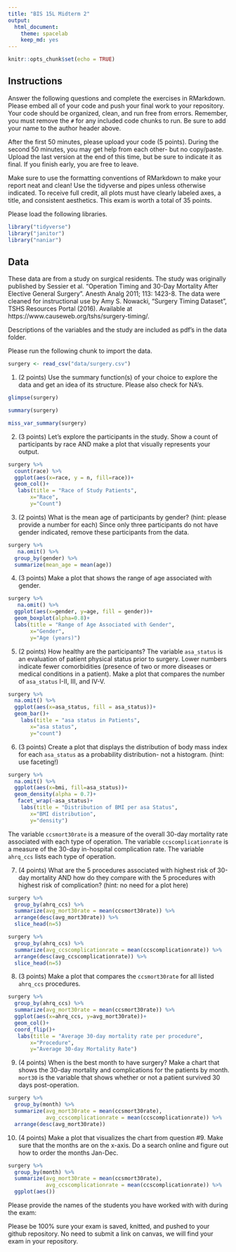 ```yaml
---
title: "BIS 15L Midterm 2"
output:
  html_document: 
    theme: spacelab
    keep_md: yes
---
```


```r
knitr::opts_chunk$set(echo = TRUE)
```

## Instructions
Answer the following questions and complete the exercises in RMarkdown. Please embed all of your code and push your final work to your repository. Your code should be organized, clean, and run free from errors. Remember, you must remove the `#` for any included code chunks to run. Be sure to add your name to the author header above.  

After the first 50 minutes, please upload your code (5 points). During the second 50 minutes, you may get help from each other- but no copy/paste. Upload the last version at the end of this time, but be sure to indicate it as final. If you finish early, you are free to leave.

Make sure to use the formatting conventions of RMarkdown to make your report neat and clean! Use the tidyverse and pipes unless otherwise indicated. To receive full credit, all plots must have clearly labeled axes, a title, and consistent aesthetics. This exam is worth a total of 35 points. 

Please load the following libraries.
```r
library("tidyverse")
library("janitor")
library("naniar")
```

## Data
These data are from a study on surgical residents. The study was originally published by Sessier et al. “Operation Timing and 30-Day Mortality After Elective General Surgery”. Anesth Analg 2011; 113: 1423-8. The data were cleaned for instructional use by Amy S. Nowacki, “Surgery Timing Dataset”, TSHS Resources Portal (2016). Available at https://www.causeweb.org/tshs/surgery-timing/.

Descriptions of the variables and the study are included as pdf's in the data folder.  

Please run the following chunk to import the data.
```r
surgery <- read_csv("data/surgery.csv")
```

1. (2 points) Use the summary function(s) of your choice to explore the data and get an idea of its structure. Please also check for NA's.

```r
glimpse(surgery)
```

```r
summary(surgery)
```
```r
miss_var_summary(surgery)
```


2. (3 points) Let's explore the participants in the study. Show a count of participants by race AND make a plot that visually represents your output.
```r
surgery %>% 
  count(race) %>% 
  ggplot(aes(x=race, y = n, fill=race))+ 
  geom_col()+
   labs(title = "Race of Study Patients", 
       x="Race",
       y="Count")
```

3. (2 points) What is the mean age of participants by gender? (hint: please provide a number for each) Since only three participants do not have gender indicated, remove these participants from the data.
```r
surgery %>% 
   na.omit() %>% 
  group_by(gender) %>% 
  summarize(mean_age = mean(age))
```

4. (3 points) Make a plot that shows the range of age associated with gender.
```r
surgery %>% 
   na.omit() %>% 
  ggplot(aes(x=gender, y=age, fill = gender))+
  geom_boxplot(alpha=0.8)+
  labs(title = "Range of Age Associated with Gender", 
       x="Gender",
       y="Age (years)")
```

5. (2 points) How healthy are the participants? The variable `asa_status` is an evaluation of patient physical status prior to surgery. Lower numbers indicate fewer comorbidities (presence of two or more diseases or medical conditions in a patient). Make a plot that compares the number of `asa_status` I-II, III, and IV-V.
```r
surgery %>% 
  na.omit() %>% 
  ggplot(aes(x=asa_status, fill = asa_status))+
  geom_bar()+
    labs(title = "asa status in Patients", 
       x="asa status",
       y="count")
```

6. (3 points) Create a plot that displays the distribution of body mass index for each `asa_status` as a probability distribution- not a histogram. (hint: use faceting!)
```r
surgery %>% 
  na.omit() %>% 
  ggplot(aes(x=bmi, fill=asa_status))+
  geom_density(alpha = 0.7)+
   facet_wrap(~asa_status)+
    labs(title = "Distribution of BMI per asa Status", 
       x="BMI distribution",
       y="density")
```

The variable `ccsmort30rate` is a measure of the overall 30-day mortality rate associated with each type of operation. The variable `ccscomplicationrate` is a measure of the 30-day in-hospital complication rate. The variable `ahrq_ccs` lists each type of operation.  

7. (4 points) What are the 5 procedures associated with highest risk of 30-day mortality AND how do they compare with the 5 procedures with highest risk of complication? (hint: no need for a plot here)
```r
surgery %>% 
  group_by(ahrq_ccs) %>% 
  summarize(avg_mort30rate = mean(ccsmort30rate)) %>% 
  arrange(desc(avg_mort30rate)) %>% 
  slice_head(n=5)
```
```r
surgery %>% 
  group_by(ahrq_ccs) %>% 
  summarize(avg_ccscomplicationrate = mean(ccscomplicationrate)) %>% 
  arrange(desc(avg_ccscomplicationrate)) %>% 
  slice_head(n=5)
```

8. (3 points) Make a plot that compares the `ccsmort30rate` for all listed `ahrq_ccs` procedures.
```r
surgery %>% 
  group_by(ahrq_ccs) %>% 
  summarize(avg_mort30rate = mean(ccsmort30rate)) %>% 
  ggplot(aes(x=ahrq_ccs, y=avg_mort30rate))+ 
  geom_col()+ 
  coord_flip()+
   labs(title = "Average 30-day mortality rate per procedure", 
       x="Procedure",
       y="Average 30-day Mortality Rate")
```

9. (4 points) When is the best month to have surgery? Make a chart that shows the 30-day mortality and complications for the patients by month. `mort30` is the variable that shows whether or not a patient survived 30 days post-operation.
```r
surgery %>% 
  group_by(month) %>% 
  summarize(avg_mort30rate = mean(ccsmort30rate),
            avg_ccscomplicationrate = mean(ccscomplicationrate)) %>% 
  arrange(desc(avg_mort30rate))
```

10. (4 points) Make a plot that visualizes the chart from question #9. Make sure that the months are on the x-axis. Do a search online and figure out how to order the months Jan-Dec.
```r
surgery %>% 
  group_by(month) %>% 
  summarize(avg_mort30rate = mean(ccsmort30rate),
            avg_ccscomplicationrate = mean(ccscomplicationrate)) %>% 
  ggplot(aes())
```

Please provide the names of the students you have worked with with during the exam:

Please be 100% sure your exam is saved, knitted, and pushed to your github repository. No need to submit a link on canvas, we will find your exam in your repository.